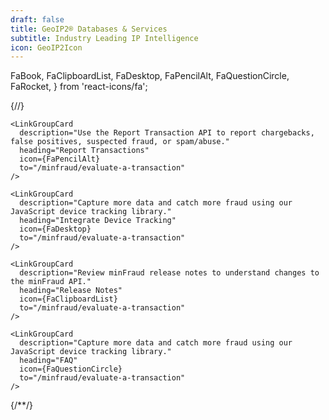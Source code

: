 ```yaml
---
draft: false
title: GeoIP2® Databases & Services
subtitle: Industry Leading IP Intelligence
icon: GeoIP2Icon
---
```


  FaBook,
  FaClipboardList,
  FaDesktop,
  FaPencilAlt,
  FaQuestionCircle,
  FaRocket,
} from 'react-icons/fa';

{/*<!-- lint disable code-block-style -->*/}
<LinkGroupContainer>
  <LinkGroup heading="Guides">
    <LinkGroupCard
      description="Start evaluating your transactions by installing, configuring, and using a minFraud API client."
      heading="Evaluate a Transaction"
      icon={FaRocket}
      to="/minfraud/evaluate-a-transaction"
    />

    <LinkGroupCard
      description="Use the Report Transaction API to report chargebacks, false positives, suspected fraud, or spam/abuse."
      heading="Report Transactions"
      icon={FaPencilAlt}
      to="/minfraud/evaluate-a-transaction"
    />

    <LinkGroupCard
      description="Capture more data and catch more fraud using our JavaScript device tracking library."
      heading="Integrate Device Tracking"
      icon={FaDesktop}
      to="/minfraud/evaluate-a-transaction"
    />
  </LinkGroup>

  <LinkGroup heading="Resources">
    <LinkGroupCard
      description="Learn about each minFraud service's request and response objects."
      heading="Report Transactions"
      icon={FaBook}
      to="/minfraud/evaluate-a-transaction"
    />

    <LinkGroupCard
      description="Review minFraud release notes to understand changes to the minFraud API."
      heading="Release Notes"
      icon={FaClipboardList}
      to="/minfraud/evaluate-a-transaction"
    />

    <LinkGroupCard
      description="Capture more data and catch more fraud using our JavaScript device tracking library."
      heading="FAQ"
      icon={FaQuestionCircle}
      to="/minfraud/evaluate-a-transaction"
    />
  </LinkGroup>
</LinkGroupContainer>
{/*<!-- lint enable code-block-style -->*/}
